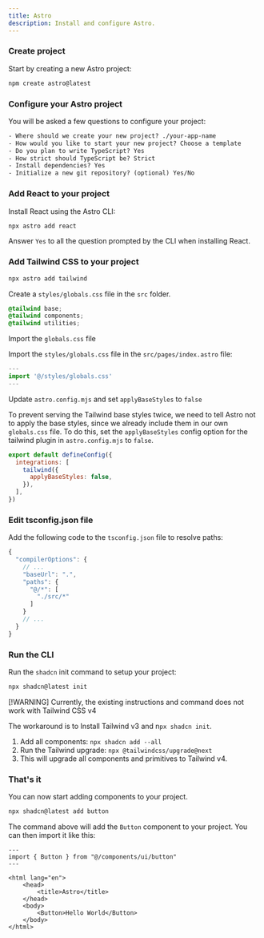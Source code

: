 ```yaml
---
title: Astro
description: Install and configure Astro.
---
```


<Steps>

### Create project

Start by creating a new Astro project:

```bash
npm create astro@latest
```

### Configure your Astro project

You will be asked a few questions to configure your project:

```txt showLineNumbers
- Where should we create your new project? ./your-app-name
- How would you like to start your new project? Choose a template
- Do you plan to write TypeScript? Yes
- How strict should TypeScript be? Strict
- Install dependencies? Yes
- Initialize a new git repository? (optional) Yes/No
```

### Add React to your project

Install React using the Astro CLI:

```bash
npx astro add react
```

<Callout className="mt-4">

Answer `Yes` to all the question prompted by the CLI when installing React.

</Callout>

### Add Tailwind CSS to your project

```bash
npx astro add tailwind
```

<Step>Create a `styles/globals.css` file in the `src` folder.</Step>

```css title="styles/globals.css" showLineNumbers
@tailwind base;
@tailwind components;
@tailwind utilities;
```

<Step>Import the `globals.css` file</Step>

Import the `styles/globals.css` file in the `src/pages/index.astro` file:

```ts title="src/pages/index.astro" showLineNumbers
---
import '@/styles/globals.css'
---
```

<Step>Update `astro.config.mjs` and set `applyBaseStyles` to `false`</Step>

To prevent serving the Tailwind base styles twice, we need to tell Astro not to apply the base styles, since we already include them in our own `globals.css` file. To do this, set the `applyBaseStyles` config option for the tailwind plugin in `astro.config.mjs` to `false`.

```js title="astro.config.mjs" {3-5} showLineNumbers
export default defineConfig({
  integrations: [
    tailwind({
      applyBaseStyles: false,
    }),
  ],
})
```

### Edit tsconfig.json file

Add the following code to the `tsconfig.json` file to resolve paths:

```ts title="tsconfig.json" {4-9} showLineNumbers
{
  "compilerOptions": {
    // ...
    "baseUrl": ".",
    "paths": {
      "@/*": [
        "./src/*"
      ]
    }
    // ...
  }
}
```

### Run the CLI

Run the `shadcn` init command to setup your project:

```bash
npx shadcn@latest init
```

[!WARNING]
Currently, the existing instructions and command does not work with Tailwind CSS v4

The workaround is to 
Install Tailwind v3 and n`px shadcn init`.
1. Add all components: `npx shadcn add --all`
2. Run the Tailwind upgrade: `npx @tailwindcss/upgrade@next`
3. This will upgrade all components and primitives to Tailwind v4.


### That's it

You can now start adding components to your project.

```bash
npx shadcn@latest add button
```

The command above will add the `Button` component to your project. You can then import it like this:

```astro {2,10} showLineNumbers
---
import { Button } from "@/components/ui/button"
---

<html lang="en">
	<head>
		<title>Astro</title>
	</head>
	<body>
		<Button>Hello World</Button>
	</body>
</html>
```

</Steps>
